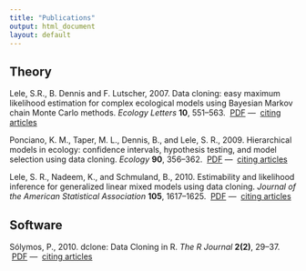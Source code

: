 ```yaml
---
title: "Publications"
output: html_document
layout: default
---
```


## Theory

Lele, S.R., B. Dennis and F. Lutscher, 2007. Data cloning: easy maximum likelihood estimation for complex ecological models using Bayesian Markov chain Monte Carlo methods. *Ecology Letters* **10**, 551&ndash;563. <i class="fa fa-file-pdf-o"></i>&nbsp;[PDF](http://www.math.ualberta.ca/~slele/publications/Lele%20Dennis%20Lutscher%20data%20cloning%20Ecology%20Letters%2020071.pdf) &mdash; <i class="fa fa-external-link"></i>&nbsp;[citing articles](https://scholar.google.ca/scholar?cites=10254594770183679179&as_sdt=2005&sciodt=0,5&hl=en)

Ponciano, K. M., Taper, M. L., Dennis, B., and Lele, S. R., 2009. Hierarchical models in ecology: confidence intervals, hypothesis testing, and model selection using data cloning. *Ecology* **90**, 356&ndash;362. <i class="fa fa-file-pdf-o"></i>&nbsp;[PDF](http://www.math.ualberta.ca/~slele/Publications/Ponciano%20et%20al%2009.pdf) &mdash; <i class="fa fa-external-link"></i>&nbsp;[citing articles](https://scholar.google.ca/scholar?cites=827146394509693116&as_sdt=2005&sciodt=0,5&hl=en)

Lele, S. R., Nadeem, K., and Schmuland, B., 2010. Estimability and likelihood inference for generalized linear mixed models using data cloning. *Journal of the American Statistical Association* **105**, 1617&ndash;1625. <i class="fa fa-file-pdf-o"></i>&nbsp;[PDF](http://www.math.ualberta.ca/~slele/publications/Lele%20et%20al%20GLMM%202010.pdf) &mdash; <i class="fa fa-external-link"></i>&nbsp;[citing articles](https://scholar.google.ca/scholar?cites=7376405901792313149&as_sdt=2005&sciodt=0,5&hl=en)


## Software

S&oacute;lymos, P., 2010. dclone: Data Cloning in R. *The R Journal* **2(2)**, 29&ndash;37. <i class="fa fa-file-pdf-o"></i>&nbsp;[PDF](http://journal.r-project.org/archive/2010-2/RJournal_2010-2_Solymos.pdf) &mdash; <i class="fa fa-external-link"></i>&nbsp;[citing articles](https://scholar.google.ca/scholar?cites=3899679749958212169&as_sdt=2005&sciodt=0,5&hl=en)


